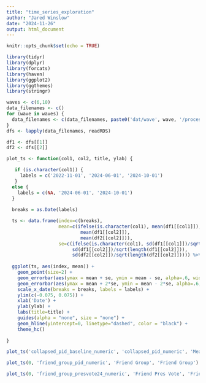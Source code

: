 ```yaml
---
title: "time_series_exploration"
author: "Jared Winslow"
date: "2024-11-26"
output: html_document
---
```


```r
knitr::opts_chunk$set(echo = TRUE)
```

```r
library(tidyr)
library(dplyr)
library(forcats)
library(haven)
library(ggplot2)
library(ggthemes)
library(stringr)

waves <- c(6,10)
data_filenames <- c()
for (wave in waves) {
  data_filenames <- c(data_filenames, paste0('dat/wave', wave, '/processed_wave_', wave, '.rds'))
}
dfs <- lapply(data_filenames, readRDS)

df1 <- dfs[[1]]
df2 <- dfs[[2]]
```

```r
plot_ts <- function(col1, col2, title, ylab) {

   if (is.character(col1)) {
     labels = c('2022-11-01', '2024-06-01', '2024-10-01')
   }
  else {
    labels = c(NA, '2024-06-01', '2024-10-01')
  }
                  
  breaks = as.Date(labels)

  ts <- data.frame(index=c(breaks),
                   mean=c(ifelse(is.character(col1), mean(df1[[col1]]), NA), 
                           mean(df1[[col2]]), 
                           mean(df2[[col2]])),
                   se=c(ifelse(is.character(col1), sd(df1[[col1]])/sqrt(length(df1[[col1]])), NA), 
                        sd(df1[[col2]])/sqrt(length(df1[[col2]])),
                        sd(df2[[col2]])/sqrt(length(df2[[col2]])))) %>% drop_na()
  
  ggplot(ts, aes(index, mean)) + 
    geom_point(size=2) + 
    geom_errorbar(aes(ymax = mean + se, ymin = mean - se, alpha=.6, width=0), color="darkorange2", size=1.25) + 
    geom_errorbar(aes(ymax = mean + 2*se, ymin = mean - 2*se, alpha=.6, width=0), color="darkorange", size=.75) + 
    scale_x_date(breaks = breaks, labels = labels) + 
    ylim(c(-0.075, 0.075)) + 
    xlab('Date') +
    ylab(ylab) +
    labs(title=title) + 
    guides(alpha = "none", size = "none") +
    geom_hline(yintercept=0, linetype="dashed", color = "black") + 
    theme_hc()
  
}
```

```r
plot_ts('collapsed_pid_baseline_numeric', 'collapsed_pid_numeric', 'Mean Party ID, -1 Democrat to 1 Republican', 'Mean Party ID, -1 to 1')
```

```r
plot_ts(0, 'friend_group_pid_numeric', 'Friend Group', 'Friend Group')
```

```r
plot_ts(0, 'friend_group_presvote24_numeric', 'Friend Pres Vote', 'Friend Pres Vote')
```